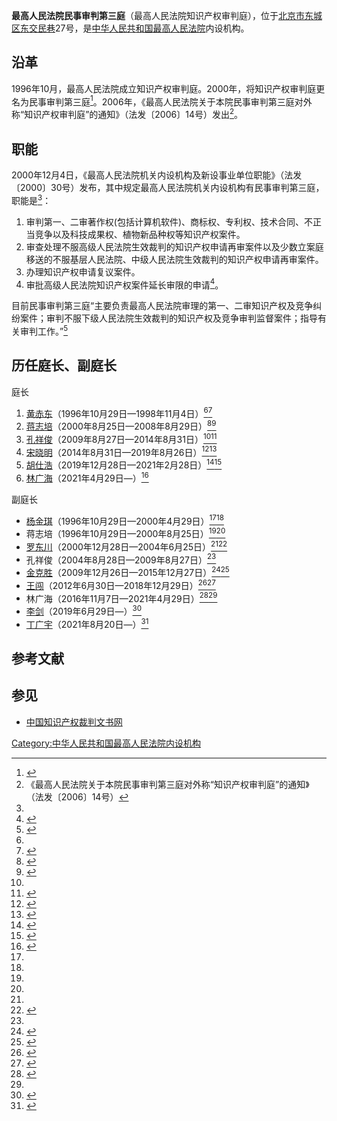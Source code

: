 {{noteTA|1=zh-hant:知識產權;zh-hans:知识产权;}}
{{Infobox PRCG
|机构名称=最高人民法院民事审判第三庭
|机构名称2=最高人民法院知识产权审判庭
|标志1=Red star.svg
|标志1说明=
|职位1=庭长
|人员1=[[林广海|林广海]]
|职位2=
|人员2=
|人数2=
|上级机构=[[中华人民共和国最高人民法院|中华人民共和国最高人民法院]]
|机构类型=最高人民法院内设机构
|行政级别=
|成立时间=
|地址1=[[北京市|北京市]][[东城区_(北京市)|东城区]][[东交民巷|东交民巷]]27号
|邮编1=
|电话0=
|电话1={{Tel|86|10|}}
|传真1=
|官网=
}}
'''最高人民法院民事审判第三庭'''（最高人民法院知识产权审判庭），位于[[北京市|北京市]][[东城区_(北京市)|东城区]][[东交民巷|东交民巷]]27号，是[[中华人民共和国最高人民法院|中华人民共和国最高人民法院]]内设机构。

==沿革==
1996年10月，最高人民法院成立知识产权审判庭。2000年，将知识产权审判庭更名为民事审判第三庭<ref name=jigoujsh>{{Cite web |url = http://rmfyb.chinacourt.org/paper/html/2014-11/23/content_90796.htm?div=-1 |title = 最高人民法院机构设置简史 |author =  |date = 2014-11-23 |publisher = 人民法院报 |language =  |accessdate =  |quote =  |archive-date = 2020-11-04 |archive-url = https://web.archive.org/web/20201104154950/http://rmfyb.chinacourt.org/paper/html/2014-11/23/content_90796.htm?div=-1 |dead-url = no }}</ref>。2006年，《最高人民法院关于本院民事审判第三庭对外称“知识产权审判庭”的通知》（法发〔2006〕14号）发出<ref>《最高人民法院关于本院民事审判第三庭对外称“知识产权审判庭”的通知》（法发〔2006〕14号）</ref>。

==职能==
2000年12月4日，《最高人民法院机关内设机构及新设事业单位职能》（法发〔2000〕30号）发布，其中规定最高人民法院机关内设机构有民事审判第三庭，职能是<ref name=zhineng/>：
#审判第一、二审著作权(包括计算机软件)、商标权、专利权、技术合同、不正当竞争以及科技成果权、植物新品种权等知识产权案件。
#审查处理不服高级人民法院生效裁判的知识产权申请再审案件以及少数立案庭移送的不服基层人民法院、中级人民法院生效裁判的知识产权申请再审案件。
#办理知识产权申请复议案件。
#审批高级人民法院知识产权案件延长审限的申请<ref name=zhineng>{{Cite web |url = http://www.pkulaw.cn/fulltext_form.aspx?Gid=124743 |title = 最高人民法院机关内设机构及新设事业单位职能 |author =  |date =  |publisher = 北大法宝 |language =  |accessdate = 2017-04-05 |quote =  |archive-date = 2020-05-09 |archive-url = https://web.archive.org/web/20200509020535/http://www.pkulaw.cn/fulltext_form.aspx?Gid=124743 |dead-url = no }}</ref>。

目前民事审判第三庭“主要负责最高人民法院审理的第一、二审知识产权及竞争纠纷案件；审判不服下级人民法院生效裁判的知识产权及竞争审判监督案件；指导有关审判工作。”<ref>{{Cite web|url = http://www.court.gov.cn/jigou-fayuanjigou-zhineng-13.html|title = 民事审判第三庭(知识产权审判庭)|author = |date = |publisher = 中华人民共和国最高人民法院|language = |accessdate = 2017-04-06|quote = |archive-date = 2020-07-03|archive-url = https://web.archive.org/web/20200703061241/http://www.court.gov.cn/jigou-fayuanjigou-zhineng-13.html|dead-url = no}}</ref>

==历任庭长、副庭长==
{{col-begin}}
{{col-2}}
;庭长
#[[黄赤东|黄赤东]]（1996年10月29日—1998年11月4日）<ref name=yjjb/><ref name=yjje>{{Cite web |url = http://www.npc.gov.cn/wxzl/wxzl/2004-02/09/content_327757.htm |title = 最高人民法院（1992年－1997年） |author =  |date = 2004-02-09 |publisher = 中国人大网 |language =  |accessdate =  |quote =  |archive-date = 2020-05-09 |archive-url = https://web.archive.org/web/20200509020619/http://www.npc.gov.cn/wxzl/wxzl/2004-02/09/content_327757.htm |dead-url = no }}</ref>
#[[蒋志培|蒋志培]]（2000年8月25日—2008年8月29日）<ref name=yjjb>{{Cite web |url = http://www.npc.gov.cn/wxzl/wxzl/2004-02/09/content_327756.htm |title = 最高人民法院（1998年－2002年） |author =  |date = 2004-02-09 |publisher = 中国人大网 |language =  |accessdate =  |quote =  |archive-url = https://web.archive.org/web/20160306052226/http://www.npc.gov.cn/wxzl/wxzl/2004-02/09/content_327756.htm |archive-date = 2016-03-06 |dead-url = yes }}</ref><ref>{{Cite web |url = http://news.sohu.com/20080829/n259275030.shtml |title = 免去蒋志培的最高人民法院审判委员会委员职务 |author =  |date = 2008-08-29 |publisher = 搜狐 |language =  |accessdate =  |quote =  |archive-date = 2019-06-05 |archive-url = https://web.archive.org/web/20190605204311/http://news.sohu.com/20080829/n259275030.shtml |dead-url = no }}</ref>
#[[孔祥俊|孔祥俊]]（2009年8月27日—2014年8月31日）<ref name=elysbsany/><ref>{{Cite web |url = http://news.xinhuanet.com/legal/2009-08/28/content_11956052.htm |title = 全国人大常委会关于最高法的任免名单 |author =  |date = 2009-08-28 |publisher = 新华网 |language =  |accessdate =  |quote =  |archive-date = 2009-09-02 |archive-url = https://web.archive.org/web/20090902153444/http://news.xinhuanet.com/legal/2009-08/28/content_11956052.htm |dead-url = no }}</ref>
#[[宋晓明|宋晓明]]（2014年8月31日—2019年8月26日）<ref name=elysbsany>{{Cite web |url = http://www.court.gov.cn/zixun-xiangqing-12998.html |title = 全国人民代表大会常务委员会任免名单 |author =  |date = 2014-09-04 |publisher = 中华人民共和国最高人民法院 |language =  |accessdate =  |quote =  |archive-date = 2019-06-01 |archive-url = https://web.archive.org/web/20190601174915/http://www.court.gov.cn/zixun-xiangqing-12998.html |dead-url = no }}</ref><ref>{{Cite web|url=http://www.npc.gov.cn/npc/c30834/201908/bebbe052946d4e51bff9a3730c0ac041.shtml|title=全国人民代表大会常务委员会任免名单（2019年8月26日第十三届全国人民代表大会常务委员会第十二次会议通过）|date=2019-08-26|publisher=中国人大网|access-date=2021-03-06|archive-date=2019-12-13|archive-url=https://web.archive.org/web/20191213085053/http://www.npc.gov.cn/npc/c30834/201908/bebbe052946d4e51bff9a3730c0ac041.shtml|dead-url=no}}</ref>
#[[胡仕浩|胡仕浩]]（2019年12月28日—2021年2月28日）<ref>{{Cite web|url=http://www.npc.gov.cn/npc/c30834/201912/43be7da555e74e92b0594451ce221a75.shtml|title=全国人民代表大会常务委员会任免名单（2019年12月28日第十三届全国人民代表大会常务委员会第十五次会议通过）|date=2019-12-28|publisher=中国人大网|access-date=2021-03-06|archive-date=2020-04-28|archive-url=https://web.archive.org/web/20200428190358/http://www.npc.gov.cn/npc/c30834/201912/43be7da555e74e92b0594451ce221a75.shtml|dead-url=no}}</ref><ref>{{Cite web|url=http://www.npc.gov.cn/npc/c30834/202102/12f824a3bb84496d9d202a3cab747da5.shtml|title=全国人民代表大会常务委员会任免名单（2021年2月28日第十三届全国人民代表大会常务委员会第二十六次会议通过）|date=2021-02-28|publisher=中国人大网|access-date=2021-03-06|archive-date=2021-04-17|archive-url=https://web.archive.org/web/20210417213053/http://www.npc.gov.cn/npc/c30834/202102/12f824a3bb84496d9d202a3cab747da5.shtml|dead-url=no}}</ref>
#[[林广海|林广海]]（2021年4月29日—）<ref name="npc20210429">{{Cite web|url=http://www.npc.gov.cn/npc/c30834/202104/532ff25d99134a7fb66b2a91bbbd0b45.shtml|title=全国人民代表大会常务委员会任免名单（2021年4月29日第十三届全国人民代表大会常务委员会第二十八次会议通过）|date=2021-04-29|publisher=中国人大网|access-date=2021-08-20|archive-date=2021-06-23|archive-url=https://web.archive.org/web/20210623194152/http://www.npc.gov.cn/npc/c30834/202104/532ff25d99134a7fb66b2a91bbbd0b45.shtml|dead-url=no}}</ref>

{{col-2}}
;副庭长
*[[杨金琪|杨金琪]]（1996年10月29日—2000年4月29日）<ref name=yjje/><ref name=yjjb/>
*蒋志培（1996年10月29日—2000年8月25日）<ref name=yjje/><ref name=yjjb/>
*[[罗东川|罗东川]]（2000年12月28日—2004年6月25日）<ref name=yjjb/><ref name=ellsan>{{Cite web |url = http://www.npc.gov.cn/wxzl/wxzl/2004-02/09/content_327755.htm |title = 最高人民法院（2003年－） |author =  |date = 2004-02-09 |publisher = 中国人大网 |language =  |accessdate =  |quote =  |archive-url = https://web.archive.org/web/20200416175657/http://www.npc.gov.cn/wxzl/wxzl/2004-02/09/content_327755.htm |archive-date = 2020-04-16 |dead-url = yes }}</ref>
*孔祥俊（2004年8月28日—2009年8月27日）<ref name=ellsan/>
*[[金克胜|金克胜]]（2009年12月26日—2015年12月27日）<ref>{{Cite web  |url =http://www.court.gov.cn/zixun-xiangqing-16387.html  |title =全国人民代表大会常务委员会任免名单  |author =  |date =2015-12-28  |publisher =中华人民共和国最高人民法院  |language =  |accessdate =  |quote =  |archive-date =2019-06-09  |archive-url =https://web.archive.org/web/20190609175018/http://www.court.gov.cn/zixun-xiangqing-16387.html  |dead-url =no  }}</ref><ref>{{Cite web |url = http://www.gov.cn/xinwen/2009-12/28/content_2609786.htm |title = 全国人大常委会任免最高人民法院工作人员 |author =  |date = 2009-12-28 |publisher = 中国政府网 |language =  |accessdate =  |quote =  |archive-date = 2018-02-24 |archive-url = https://web.archive.org/web/20180224114406/http://www.gov.cn/xinwen/2009-12/28/content_2609786.htm |dead-url = no }}</ref>
*[[王闯|王闯]]（2012年6月30日—2018年12月29日）<ref>{{Cite web |url = http://www.court.gov.cn/fabu-xiangqing-12988.html |title = 全国人民代表大会常务委员会任免名单 |author =  |date = 2012-09-07 |publisher = 中华人民共和国最高人民法院 |language =  |accessdate =  |quote =  |archive-date = 2020-05-09 |archive-url = https://web.archive.org/web/20200509020704/http://www.court.gov.cn/fabu-xiangqing-12988.html |dead-url = no }}</ref><ref>{{Cite web|url=http://www.npc.gov.cn/npc/c186/201812/effd98df406e4ddda753e9b8e348be08.shtml|title=全国人民代表大会常务委员会任免名单（2018年12月29日第十三届全国人民代表大会常务委员会第七次会议通过）|date=2018-12-29|publisher=中国人大网|access-date=2021-08-20|archive-date=2021-12-24|archive-url=https://web.archive.org/web/20211224184124/http://www.npc.gov.cn/npc/c186/201812/effd98df406e4ddda753e9b8e348be08.shtml|dead-url=no}}</ref>
*林广海（2016年11月7日—2021年4月29日）<ref>{{Cite web|url =  http://www.chinacourt.org/article/detail/2016/11/id/2337293.shtml|title =  全国人民代表大会常务委员会任免名单|author =  |date =  2016-11-07|publisher =  中国法院网|language =  |accessdate =  |quote =  |archive-date =  2020-11-15|archive-url =  https://web.archive.org/web/20201115130055/https://www.chinacourt.org/article/detail/2016/11/id/2337293.shtml|dead-url =  no}}</ref><ref name="npc20210429" />
*[[李剑|李剑]]（2019年6月29日—）<ref>{{Cite web|url=http://www.npc.gov.cn/npc/c30834/201907/1f2cd8d6742846fa959ef93ca58c0a50.shtml|title=全国人民代表大会常务委员会任免名单（2019年6月29日第十三届全国人民代表大会常务委员会第十一次会议通过）|date=2019-06-29|publisher=中国人大网|access-date=2021-08-20|archive-date=2019-09-24|archive-url=https://web.archive.org/web/20190924030049/http://www.npc.gov.cn/npc/c30834/201907/1f2cd8d6742846fa959ef93ca58c0a50.shtml|dead-url=no}}</ref>
*[[丁广宇|丁广宇]]（2021年8月20日—）<ref>{{Cite web|url=http://www.npc.gov.cn/npc/c30834/202108/b02b177e1b0d42e8b533d240102af9a9.shtml|title=全国人民代表大会常务委员会任免名单（2021年8月20日第十三届全国人民代表大会常务委员会第三十次会议通过）|date=2021-08-20|publisher=中国人大网|access-date=2021-08-20|archive-date=2021-08-20|archive-url=https://web.archive.org/web/20210820145759/http://www.npc.gov.cn/npc/c30834/202108/b02b177e1b0d42e8b533d240102af9a9.shtml|dead-url=no}}</ref>

{{col-end}}

==参考文献==
{{Reflist|2}}

==参见==
*[[中国知识产权裁判文书网|中国知识产权裁判文书网]]

{{中华人民共和国法院|最}}
[[Category:中华人民共和国最高人民法院内设机构|Category:中华人民共和国最高人民法院内设机构]]